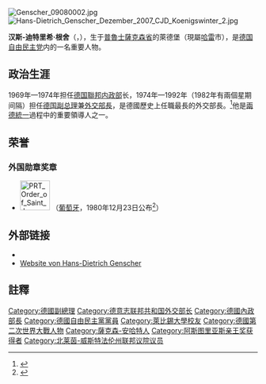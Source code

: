 {{Expand|time=2011-1-1}}
[[File:Genscher_09080002.jpg|thumb]]
[[File:Hans-Dietrich_Genscher_Dezember_2007_CJD_Koenigswinter_2.jpg|thumb]]

'''汉斯-迪特里希·根舍'''（{{lang-de|'''Hans-Dietrich Genscher'''}}，{{bd|1927年|3月21日|2016年|3月31日|Genscher}}），生于[[普魯士|普魯士]][[薩克森省|薩克森省]]的萊德堡（現屬[[哈雷_(德国)|哈雷]]市），是[[德国自由民主党|德国自由民主党]]内的一名重要人物。

==政治生涯==
1969年—1974年担任[[德国聯邦内政部|德国聯邦内政部]]长，1974年—1992年（1982年有兩個星期间隔）担任[[联邦德国副总理|德国副总理]]兼[[德国外交部|外交部長]]，是德國歷史上任職最長的外交部長。<ref>{{Cite web |url=https://www.rt.com/news/338001-hans-genscher-dies-germany/ |title=Germany's longest-serving foreign minister, Hans-Dietrich Genscher, dies at 89 |access-date=2016-04-01 |archive-date=2016-04-13 |archive-url=https://web.archive.org/web/20160413030931/https://www.rt.com/news/338001-hans-genscher-dies-germany/ |dead-url=no }}</ref>他是[[兩德統一|兩德統一]]過程中的重要領導人之一。

==荣誉==
===外国勋章奖章===
* [[File:PRT_Order_of_Saint_James_of_the_Sword_-_Grand_Cross_BAR.svg|60px]] {{link-pt|圣雅各之剑大十字勋章|Ordem Militar de Sant'Iago da Espada}}（[[葡萄牙|葡萄牙]]，1980年12月23日公布<ref>{{pt}}{{cite web |url=https://www.ordens.presidencia.pt/?idc=154&list=1 |title=ENTIDADES ESTRANGEIRAS AGRACIADAS COM ORDENS PORTUGUESAS |publisher=Presidência da República Portuguesa |date= |accessdate=2021-10-11 |archive-date=2019-08-31 |archive-url=https://web.archive.org/web/20190831074032/http://www.ordens.presidencia.pt/?idc=154&list=1 |dead-url=no }}</ref>）

== 外部链接 ==
{{Commons|Hans-Dietrich Genscher}}
{{Wikiquote|Hans-Dietrich Genscher}}
* {{DNB-Portal|118690388}}
* [https://web.archive.org/web/20160404082415/http://www.genscher.de/ Website von Hans-Dietrich Genscher]

== 註釋 ==
{{reflist}}

{{德意志联邦共和国外交部长}}
{{阿斯图里亚斯亲王奖获得者|international-cooperation}}
{{Authority control}}
{{DEFAULTSORT:Genscher, Hans-Dietrich}}
[[Category:德國副總理|Category:德國副總理]]
[[Category:德意志联邦共和国外交部长|Category:德意志联邦共和国外交部长]]
[[Category:德國內政部長|Category:德國內政部長]]
[[Category:德國自由民主黨黨員|Category:德國自由民主黨黨員]]
[[Category:萊比錫大學校友|Category:萊比錫大學校友]]
[[Category:德國第二次世界大戰人物|Category:德國第二次世界大戰人物]]
[[Category:薩克森-安哈特人|Category:薩克森-安哈特人]]
[[Category:阿斯图里亚斯亲王奖获得者|Category:阿斯图里亚斯亲王奖获得者]]
[[Category:北莱茵-威斯特法伦州联邦议院议员|Category:北莱茵-威斯特法伦州联邦议院议员]]